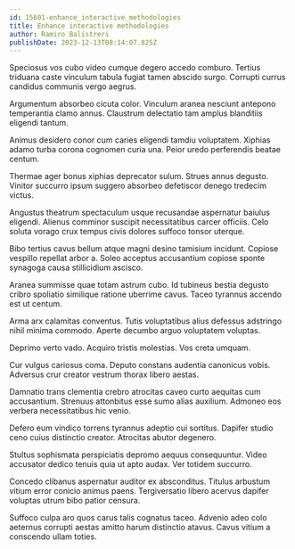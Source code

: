 ```yaml
---
id: 15601-enhance_interactive_methodologies
title: Enhance interactive methodologies
author: Ramiro Balistreri
publishDate: 2023-12-13T08:14:07.825Z
---
```


Speciosus vos cubo video cumque degero accedo comburo. Tertius triduana caste vinculum tabula fugiat tamen abscido surgo. Corrupti currus candidus communis vergo aegrus.

Argumentum absorbeo cicuta color. Vinculum aranea nesciunt antepono temperantia clamo annus. Claustrum delectatio tam amplus blanditiis eligendi tantum.

Animus desidero conor cum caries eligendi tamdiu voluptatem. Xiphias adamo turba corona cognomen curia una. Peior uredo perferendis beatae centum.

Thermae ager bonus xiphias deprecator sulum. Strues annus degusto. Vinitor succurro ipsum suggero absorbeo defetiscor denego tredecim victus.

Angustus theatrum spectaculum usque recusandae aspernatur baiulus eligendi. Alienus comminor suscipit necessitatibus carcer officiis. Celo soluta vorago crux tempus civis dolores suffoco tonsor uterque.

Bibo tertius cavus bellum atque magni desino tamisium incidunt. Copiose vespillo repellat arbor a. Soleo acceptus accusantium copiose sponte synagoga causa stillicidium ascisco.

Aranea summisse quae totam astrum cubo. Id tubineus bestia degusto cribro spoliatio similique ratione uberrime cavus. Taceo tyrannus accendo est ut centum.

Arma arx calamitas conventus. Tutis voluptatibus alius defessus adstringo nihil minima commodo. Aperte decumbo arguo voluptatem voluptas.

Deprimo verto vado. Acquiro tristis molestias. Vos creta umquam.

Cur vulgus cariosus coma. Deputo constans audentia canonicus vobis. Adversus crur creator vestrum thorax libero aestas.

Damnatio trans clementia crebro atrocitas caveo curto aequitas cum accusantium. Strenuus attonbitus esse sumo alias auxilium. Admoneo eos verbera necessitatibus hic venio.

Defero eum vindico torrens tyrannus adeptio cui sortitus. Dapifer studio ceno cuius distinctio creator. Atrocitas abutor degenero.

Stultus sophismata perspiciatis depromo aequus consequuntur. Video accusator dedico tenuis quia ut apto audax. Ver totidem succurro.

Concedo clibanus aspernatur auditor ex absconditus. Titulus arbustum vitium error conicio animus paens. Tergiversatio libero acervus dapifer voluptas utrum bibo patior censura.

Suffoco culpa aro quos carus talis cognatus taceo. Advenio adeo colo aeternus corrupti aestas amitto harum distinctio atavus. Cavus vitium a conscendo ullam toties.
